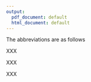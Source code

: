 ```yaml
---
output:
  pdf_document: default
  html_document: default
---
```

\section{SF36 data to be passed to the functions}

The abbreviations are as follows

\begin{itemize}
\item PF Physical Functionning score ranging from 0 to 100
\item RP Role limitations due to Physical health score ranging from 0 to 100
\item BP Bodily Pain score ranging from 0 to 100
\item GH General Health score ranging from 0 to 100
\item VT Vitality score ranging from 0 to 100
\item SF Social Functioning score ranging from 0 to 100
\item RE Role limitations due to Emotional problems score ranging from 0 to 100
\item MH General Mental Health score ranging from 0 to 100
\item AGE Patient's age ranging from 0 to 110
\item GENDER Patient's gender coded as male=1 and female=2.
\end{itemize}

\section{OLS}

XXX

\section{MARS}

XXX
\section{GBT}

XXX
